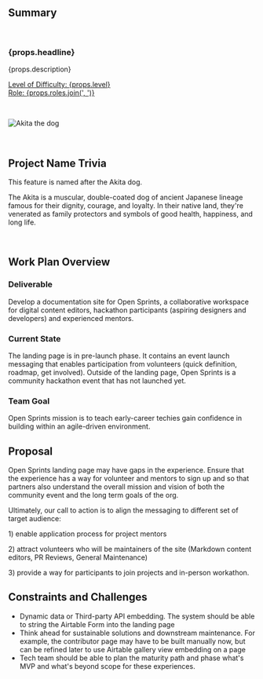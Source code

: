 ## Summary

<br />

<h3>{props.headline}</h3>
<p>{props.description}</p>

<p>
  <u>
    Level of Difficulty: <span>{props.level}</span>
    <br />
    Role: <span>{props.roles.join(', ')}</span>
  </u>
</p>

<br />

<p align="center">

![Akita the dog](./assets/akita.jpeg)

</p>

<br />

## Project Name Trivia

This feature is named after the Akita dog.

The Akita is a muscular, double-coated dog of ancient Japanese lineage famous for
their dignity, courage, and loyalty. In their native land, they're venerated as family
protectors and symbols of good health, happiness, and long life.

<br />

## Work Plan Overview

### Deliverable
Develop a documentation site for Open Sprints, a collaborative workspace for digital content editors, hackathon participants (aspiring designers and developers) and experienced mentors.
<br />

### Current State
The landing page is in pre-launch phase. It contains an event launch messaging that enables participation from volunteers (quick definition, roadmap, get involved). Outside of the landing page, Open Sprints is a community hackathon event that has not launched yet.
<br />

### Team Goal
Open Sprints mission is to teach early-career techies gain confidence in building within an agile-driven environment. 
<br />

## Proposal
Open Sprints landing page may have gaps in the experience. Ensure that the experience has a way for volunteer and mentors to sign up and so that partners also understand the overall mission and vision of both the community event and the long term goals of the org.
<br />

Ultimately, our call to action is to align the messaging to different set of target audience:
<p> 1) enable application process for project mentors </p>
<p> 2) attract volunteers who will be maintainers of the site (Markdown content editors, PR Reviews, General Maintenance) </p>
<p> 3) provide a way for participants to join projects and in-person workathon. </p>

## Constraints and Challenges
- Dynamic data or Third-party API embedding. The system should be able to string the Airtable Form into the landing page
- Think ahead for sustainable solutions and downstream maintenance. For example, the contributor page may have to be built manually now, but can be refined later to use Airtable gallery view embedding on a page 
- Tech team should be able to plan the maturity path and phase what's MVP and what's beyond scope for these experiences.
